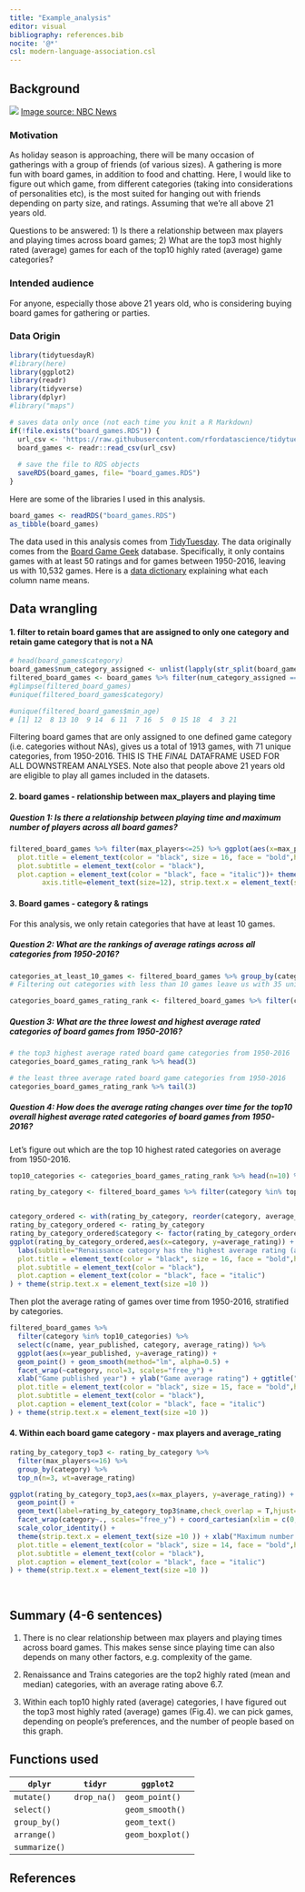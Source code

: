 ```yaml
---
title: "Example_analysis"
editor: visual
bibliography: references.bib
nocite: '@*'
csl: modern-language-association.csl
---
```


## Background

![](board_games.jpg) [Image source: NBC News](https://www.nbcnews.com/select/shopping/best-board-games-play-quarantine-ncna1231447)

### Motivation

As holiday season is approaching, there will be many occasion of gatherings with a group of friends (of various sizes). A gathering is more fun with board games, in addition to food and chatting. Here, I would like to figure out which game, from different categories (taking into considerations of personalities etc), is the most suited for hanging out with friends depending on party size, and ratings. Assuming that we're all above 21 years old.

Questions to be answered: 1) Is there a relationship between max players and playing times across board games; 2) What are the top3 most highly rated (average) games for each of the top10 highly rated (average) game categories?

### Intended audience

For anyone, especially those above 21 years old, who is considering buying board games for gathering or parties.

### Data Origin

```r
library(tidytuesdayR)
#library(here)
library(ggplot2)
library(readr)
library(tidyverse)
library(dplyr)
#library("maps")

# saves data only once (not each time you knit a R Markdown)
if(!file.exists("board_games.RDS")) {
  url_csv <- 'https://raw.githubusercontent.com/rfordatascience/tidytuesday/master/data/2019/2019-03-12/board_games.csv'
  board_games <- readr::read_csv(url_csv)
  
  # save the file to RDS objects
  saveRDS(board_games, file= "board_games.RDS")
}
```

::: column-margin
Here are some of the libraries I used in this analysis.
:::

```r
board_games <- readRDS("board_games.RDS")
as_tibble(board_games)
```

The data used in this analysis comes from [TidyTuesday](https://github.com/rfordatascience/tidytuesday/tree/master/data/2019/2019-03-12). The data originally comes from the [Board Game Geek](https://boardgamegeek.com) database. Specifically, it only contains games with at least 50 ratings and for games between 1950-2016, leaving us with 10,532 games. Here is a [data dictionary](https://github.com/rfordatascience/tidytuesday/blob/master/data/2022/2022-01-25/readme.md) explaining what each column name means.

## Data wrangling

#### 1. filter to retain board games that are assigned to only one category and retain game category that is not a NA

```r
# head(board_games$category) 
board_games$num_category_assigned <- unlist(lapply(str_split(board_games$category, ","), length))
filtered_board_games <- board_games %>% filter(num_category_assigned ==1) %>% drop_na(category)
#glimpse(filtered_board_games) 
#unique(filtered_board_games$category)

#unique(filtered_board_games$min_age)
# [1] 12  8 13 10  9 14  6 11  7 16  5  0 15 18  4  3 21 
```

Filtering board games that are only assigned to one defined game category (i.e. categories without NAs), gives us a total of 1913 games, with 71 unique categories, from 1950-2016. THIS IS THE *FINAL* DATAFRAME USED FOR ALL DOWNSTREAM ANALYSES. Note also that people above 21 years old are eligible to play all games included in the datasets.

#### 2. board games - relationship between max_players and playing time

##### Question 1: Is there a relationship between playing time and maximum number of players across all board games?

```r
filtered_board_games %>% filter(max_players<=25) %>% ggplot(aes(x=max_players, y=playing_time)) + geom_point() + geom_smooth() + xlab("Maximum number of players") + ylab("Playing time (in minutes)") + ggtitle("Fig.1 Relationship between playing time and max players") + labs(subtitle="There is no clear relationship between max players and playing times across board games.", caption="Siqi Chen") + theme(
  plot.title = element_text(color = "black", size = 16, face = "bold",hjust = 0.5),
  plot.subtitle = element_text(color = "black"),
  plot.caption = element_text(color = "black", face = "italic"))+ theme(axis.text=element_text(size=10),
        axis.title=element_text(size=12), strip.text.x = element_text(size =10 ))
```

#### 3. Board games - category & ratings

::: callout-warning
For this analysis, we only retain categories that have at least 10 games.
:::

##### Question 2: What are the rankings of average ratings across all categories from 1950-2016?

```r
categories_at_least_10_games <- filtered_board_games %>% group_by(category) %>% summarize(total_games=n()) %>% filter(total_games>=10) 
# Filtering out categories with less than 10 games leave us with 35 unique categories

categories_board_games_rating_rank <- filtered_board_games %>% filter(category %in% categories_at_least_10_games$category) %>% group_by(category) %>% summarise(mean_rating=mean(average_rating),median_rating=median(average_rating)) %>% arrange(desc(mean_rating))
```

##### Question 3: What are the three lowest and highest average rated categories of board games from 1950-2016?

```r
# the top3 highest average rated board game categories from 1950-2016
categories_board_games_rating_rank %>% head(3)

# the least three average rated board game categories from 1950-2016
categories_board_games_rating_rank %>% tail(3)
```

##### Question 4: How does the average rating changes over time for the top10 overall highest average rated categories of board games from 1950-2016?

::: callout-note
Let's figure out which are the top 10 highest rated categories on average from 1950-2016.
:::

```r
top10_categories <- categories_board_games_rating_rank %>% head(n=10) %>% pull(category) 

rating_by_category <- filtered_board_games %>% filter(category %in% top10_categories) %>% select(name,max_players, category, year_published, average_rating, max_playtime) 


category_ordered <- with(rating_by_category, reorder(category, average_rating, median))
rating_by_category_ordered <- rating_by_category
rating_by_category_ordered$category <- factor(rating_by_category_ordered$category, levels = levels(category_ordered))
ggplot(rating_by_category_ordered,aes(x=category, y=average_rating)) + geom_boxplot() + scale_x_discrete(guide = guide_axis(n.dodge=2)) + xlab("Board game category") + ylab("Average rating") + ggtitle("Fig.2 Average rating across the top10 highest rated categories") + theme_bw() +
  labs(subtitle="Renaissance category has the highest average rating (above 7).\nThe other top10 categories have a median average rating around 6.2-6.8 with different spread.", caption="Siqi Chen") + theme(
  plot.title = element_text(color = "black", size = 16, face = "bold",hjust = 0.5),
  plot.subtitle = element_text(color = "black"),
  plot.caption = element_text(color = "black", face = "italic") 
) + theme(strip.text.x = element_text(size =10 ))

```

Then plot the average rating of games over time from 1950-2016, stratified by categories.

```r

filtered_board_games %>% 
  filter(category %in% top10_categories) %>% 
  select(c(name, year_published, category, average_rating)) %>% 
  ggplot(aes(x=year_published, y=average_rating)) + 
  geom_point() + geom_smooth(method="lm", alpha=0.5) + 
  facet_wrap(~category, ncol=3, scales="free_y") + 
  xlab("Game published year") + ylab("Game average rating") + ggtitle("Fig.3 Scatter plot for mean rating of games over time (by category)") + theme_bw() + labs(subtitle="For most of the top10 highest rated categories, average rating of games generally increases over time.\nFor Renaissance and Terroritty category, the average rating of the games fluctuates more and the \nquality of different games do not always improve over time", caption="Siqi Chen") + theme(
  plot.title = element_text(color = "black", size = 15, face = "bold",hjust = 0.5),
  plot.subtitle = element_text(color = "black"),
  plot.caption = element_text(color = "black", face = "italic") 
) + theme(strip.text.x = element_text(size =10 ))
```

#### 4. Within each board game category - max players and average_rating

```r
rating_by_category_top3 <- rating_by_category %>% 
  filter(max_players<=16) %>% 
  group_by(category) %>%
  top_n(n=3, wt=average_rating) 

ggplot(rating_by_category_top3,aes(x=max_players, y=average_rating)) + 
  geom_point() + 
  geom_text(label=rating_by_category_top3$name,check_overlap = T,hjust=0, vjust=0, size=1.8) + 
  facet_wrap(category~., scales="free_y") + coord_cartesian(xlim = c(0, 8)) + 
  scale_color_identity() + 
  theme(strip.text.x = element_text(size =10 )) + xlab("Maximum number of players") + ylab("Average rating") + ggtitle("Fig.4 Top3 average rated games across top10 highly rated categories") + theme_bw() + labs(subtitle="All top3 games from each top10 category have an average rating above 7, except 'Shitenno from \n'Territory Building'. Across all categories, most games have a maximum of 4-6 players, except that \nfor sports, where maximum number of player is 2.", caption="Siqi Chen") + theme(
  plot.title = element_text(color = "black", size = 14, face = "bold",hjust = 0.5),
  plot.subtitle = element_text(color = "black"),
  plot.caption = element_text(color = "black", face = "italic") 
) + theme(strip.text.x = element_text(size =10 ))
  
  
```

## Summary (4-6 sentences)

1.  There is no clear relationship between max players and playing times across board games. This makes sense since playing time can also depends on many other factors, e.g. complexity of the game.

2.  Renaissance and Trains categories are the top2 highly rated (mean and median) categories, with an average rating above 6.7.

3.  Within each top10 highly rated (average) categories, I have figured out the top3 most highly rated (average) games (Fig.4). we can pick games, depending on people's preferences, and the number of people based on this graph.

## Functions used

| **`dplyr`**   | **`tidyr`** | **`ggplot2`**    |
|---------------|-------------|------------------|
| `mutate()`    | `drop_na()` | `geom_point()`   |
| `select()`    |             | `geom_smooth()`  |
| `group_by()`  |             | `geom_text()`    |
| `arrange()`   |             | `geom_boxplot()` |
| `summarize()` |             |                  |

## References

::: {#refs}
:::
